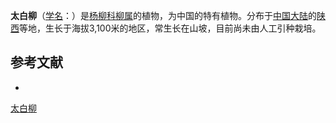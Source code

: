 {{Speciesbox
| name = 太白柳
| status = 
| status_system = 
| image =
| genus = Salix
| species = taipaiensis
| authority = C. Y. Yu
}}

'''太白柳'''（[[学名|学名]]：{{lang|la|''Salix taipaiensis''}}）是[[杨柳科|杨柳科]][[柳属|柳属]]的植物，为中国的特有植物。分布于[[中国大陆|中国大陆]]的[[陕西|陕西]]等地，生长于海拔3,100米的地区，常生长在山坡，目前尚未由人工引种栽培。

== 参考文献 ==
<div class="references-small">
* {{cite web| url =http://www.bioinfo.cn/db05/KmzwSpecies.php?action=view&id=20272| title =太白柳| work =《中国高等植物数据库全库》| publisher =中国科学院微生物研究所| author =昆明植物研究所| accessdate =2009-02-25| deadurl =yes| archiveurl =https://web.archive.org/web/20160305091354/http://www.bioinfo.cn/db05/KmzwSpecies.php?action=view&id=20272| archivedate =2016-03-05}}
</div>
{{Taxonbar|from=Q10941654}}

[[Category:柳属|太白柳]]


{{植物小作品}}